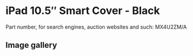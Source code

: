 # iPad 10.5″ Smart Cover - Black

Part number, for search engines, auction websites and such: MX4U2ZM/A

## Image gallery

<div style={{ width: "768px" }}>
  <GalleryComponent
    images={[
      {
        original: "/everysource/MX4U2",
        thumbnail: "/everypreview/MX4U2",
      },
      {
        original: "/everysource/MX4U2_AV1_GOLD",
        thumbnail: "/everypreview/MX4U2_AV1_GOLD",
      },
      {
        original: "/everysource/MX4U2_AV1_SILVER",
        thumbnail: "/everypreview/MX4U2_AV1_SILVER",
      },
      {
        original: "/everysource/MX4U2_AV1_SPACE_GRAY",
        thumbnail: "/everypreview/MX4U2_AV1_SPACE_GRAY",
      },
      {
        original: "/everysource/MX4U2_AV2",
        thumbnail: "/everypreview/MX4U2_AV2",
      },
      {
        original: "/everysource/MX4U2_AV3",
        thumbnail: "/everypreview/MX4U2_AV3",
      }
    ]}
  />
</div>